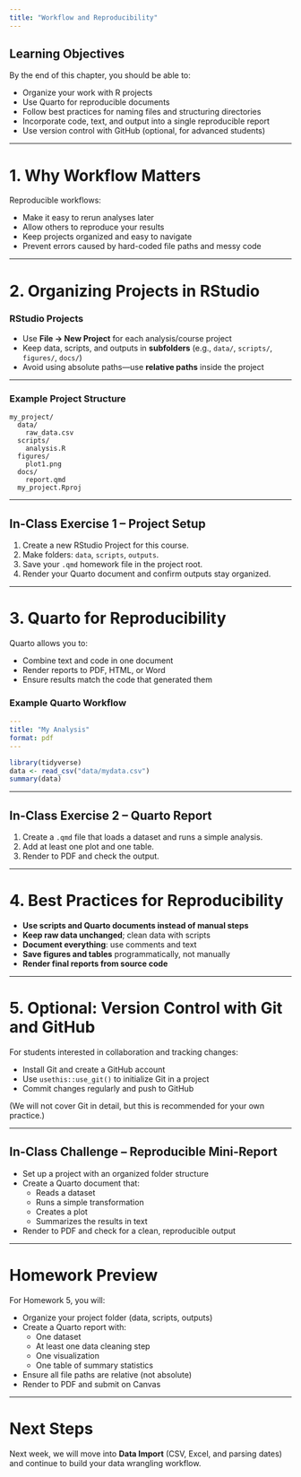 ```yaml
---
title: "Workflow and Reproducibility"
---
```


## Learning Objectives

By the end of this chapter, you should be able to:

- Organize your work with R projects
- Use Quarto for reproducible documents
- Follow best practices for naming files and structuring directories
- Incorporate code, text, and output into a single reproducible report
- Use version control with GitHub (optional, for advanced students)

---

# 1. Why Workflow Matters

Reproducible workflows:

- Make it easy to rerun analyses later
- Allow others to reproduce your results
- Keep projects organized and easy to navigate
- Prevent errors caused by hard-coded file paths and messy code

---

# 2. Organizing Projects in RStudio

### RStudio Projects

- Use **File → New Project** for each analysis/course project
- Keep data, scripts, and outputs in **subfolders** (e.g., `data/`, `scripts/`, `figures/`, `docs/`)
- Avoid using absolute paths—use **relative paths** inside the project

---

### Example Project Structure

```
my_project/
  data/
    raw_data.csv
  scripts/
    analysis.R
  figures/
    plot1.png
  docs/
    report.qmd
  my_project.Rproj
```

---

## In-Class Exercise 1 – Project Setup

1. Create a new RStudio Project for this course.  
2. Make folders: `data`, `scripts`, `outputs`.  
3. Save your `.qmd` homework file in the project root.  
4. Render your Quarto document and confirm outputs stay organized.

---

# 3. Quarto for Reproducibility

Quarto allows you to:

- Combine text and code in one document
- Render reports to PDF, HTML, or Word
- Ensure results match the code that generated them

### Example Quarto Workflow

```yaml
---
title: "My Analysis"
format: pdf
---
```

```r
library(tidyverse)
data <- read_csv("data/mydata.csv")
summary(data)
```

---

## In-Class Exercise 2 – Quarto Report

1. Create a `.qmd` file that loads a dataset and runs a simple analysis.  
2. Add at least one plot and one table.  
3. Render to PDF and check the output.

---

# 4. Best Practices for Reproducibility

- **Use scripts and Quarto documents instead of manual steps**
- **Keep raw data unchanged**; clean data with scripts
- **Document everything**: use comments and text
- **Save figures and tables** programmatically, not manually
- **Render final reports from source code**

---

# 5. Optional: Version Control with Git and GitHub

For students interested in collaboration and tracking changes:

- Install Git and create a GitHub account
- Use `usethis::use_git()` to initialize Git in a project
- Commit changes regularly and push to GitHub

(We will not cover Git in detail, but this is recommended for your own practice.)

---

## In-Class Challenge – Reproducible Mini-Report

- Set up a project with an organized folder structure
- Create a Quarto document that:
  - Reads a dataset
  - Runs a simple transformation
  - Creates a plot
  - Summarizes the results in text
- Render to PDF and check for a clean, reproducible output

---

# Homework Preview

For Homework 5, you will:

- Organize your project folder (data, scripts, outputs)
- Create a Quarto report with:
  - One dataset
  - At least one data cleaning step
  - One visualization
  - One table of summary statistics
- Ensure all file paths are relative (not absolute)
- Render to PDF and submit on Canvas

---

# Next Steps

Next week, we will move into **Data Import** (CSV, Excel, and parsing dates) and continue to build your data wrangling workflow.
